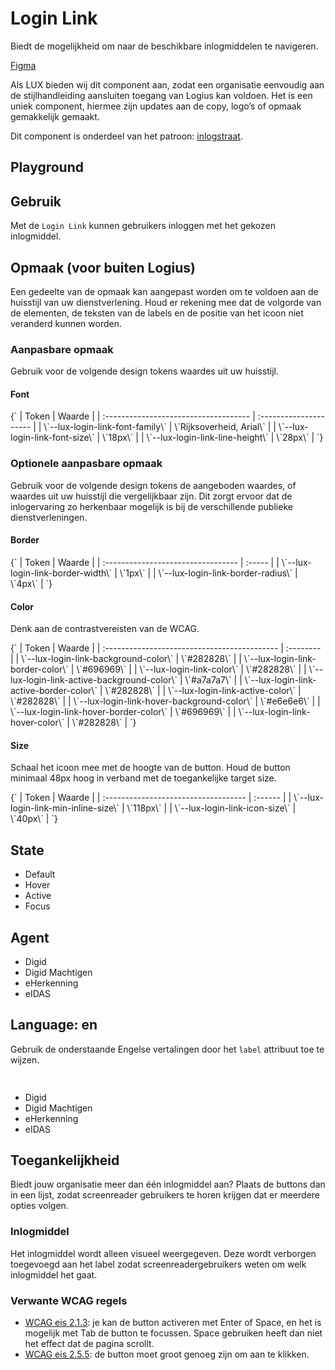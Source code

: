 
<Meta of={LoginLinkStories} />

# Login Link

Biedt de mogelijkheid om naar de beschikbare inlogmiddelen te navigeren.

[Figma](https://www.figma.com/file/515tboh6xpSNziwQu6WyAy/LUX---UI-kit?type=design&node-id=1125-2&mode=design)

Als LUX bieden wij dit component aan, zodat een organisatie eenvoudig aan de stijlhandleiding aansluiten toegang van Logius kan voldoen. Het is een uniek component, hiermee zijn updates aan de copy, logo’s of opmaak gemakkelijk gemaakt.

Dit component is onderdeel van het patroon: [inlogstraat](https://www.logius.nl/domeinen/toegang/stijlhandleiding-aansluiten-toegang).

## Playground

<Canvas of={LoginLinkStories.Playground} />
<Controls of={LoginLinkStories.Playground} />

## Gebruik

Met de `Login Link` kunnen gebruikers inloggen met het gekozen inlogmiddel.

## Opmaak (voor buiten Logius)

Een gedeelte van de opmaak kan aangepast worden om te voldoen aan de huisstijl van uw dienstverlening. Houd er rekening mee dat de volgorde van de elementen, de teksten van de labels en de positie van het icoon niet veranderd kunnen worden.

### Aanpasbare opmaak

Gebruik voor de volgende design tokens waardes uit uw huisstijl.

#### Font

<Markdown>
  {`
| Token                                 | Waarde                 |
| :------------------------------------ | :--------------------- |
| \`--lux-login-link-font-family\`      | \`Rijksoverheid, Arial\` |
| \`--lux-login-link-font-size\`        | \`18px\`                 |
| \`--lux-login-link-line-height\` | \`28px\`                 |
`}
</Markdown>

### Optionele aanpasbare opmaak

Gebruik voor de volgende design tokens de aangeboden waardes, of waardes uit uw huisstijl die vergelijkbaar zijn. Dit zorgt ervoor dat de inlogervaring zo herkenbaar mogelijk is bij de verschillende publieke dienstverleningen.

#### Border

<Markdown>
  {`
| Token                              | Waarde |
| :--------------------------------- | :----- |
| \`--lux-login-link-border-width\`  | \`1px\`  |
| \`--lux-login-link-border-radius\` | \`4px\`  |
`}
</Markdown>

#### Color

Denk aan de contrastvereisten van de WCAG.

<Markdown>
  {`
| Token                                        | Waarde    |
| :------------------------------------------- | :-------- |
| \`--lux-login-link-background-color\`        | \`#282828\` |
| \`--lux-login-link-border-color\`            | \`#696969\` |
| \`--lux-login-link-color\`                   | \`#282828\` |
| \`--lux-login-link-active-background-color\` | \`#a7a7a7\` |
| \`--lux-login-link-active-border-color\`     | \`#282828\` |
| \`--lux-login-link-active-color\`            | \`#282828\` |
| \`--lux-login-link-hover-background-color\`  | \`#e6e6e6\` |
| \`--lux-login-link-hover-border-color\`      | \`#696969\` |
| \`--lux-login-link-hover-color\`             | \`#282828\` |
`}
</Markdown>

#### Size

Schaal het icoon mee met de hoogte van de button. Houd de button minimaal 48px hoog in verband met de toegankelijke target size.

<Markdown>
  {`
| Token                                | Waarde  |
| :----------------------------------- | :------ |
| \`--lux-login-link-min-inline-size\` | \`118px\` |
| \`--lux-login-link-icon-size\`       | \`40px\`  |
`}
</Markdown>

## State

<ul className="lsb-section">
  <li>
    <lux-login-link agent="digid"></lux-login-link>
    <span>Default</span>
  </li>
  <li>
    <lux-login-link class="force-state--hover" agent="digid"></lux-login-link>
    <span>Hover</span>
  </li>
  <li>
    <lux-login-link class="force-state--active" agent="digid"></lux-login-link>
    <span>Active</span>
  </li>
  <li>
    <lux-login-link class="force-state--focus" agent="digid"></lux-login-link>
    <span>Focus</span>
  </li>
</ul>

## Agent

<ul className="lsb-section">
  <li>
    <lux-login-link agent="digid"></lux-login-link>
    <span>Digid</span>
  </li>
  <li>
    <lux-login-link agent="digid-machtigen"></lux-login-link>
    <span>Digid Machtigen</span>
  </li>
  <li>
    <lux-login-link agent="eherkenning"></lux-login-link>
    <span>eHerkenning</span>
  </li>
  <li>
    <lux-login-link agent="eidas"></lux-login-link>
    <span>eIDAS</span>
  </li>
</ul>

## Language: en

Gebruik de onderstaande Engelse vertalingen door het `label` attribuut toe te wijzen.

```html
<lux-login-link agent="digid" label="Log in"></lux-login-link>
```

<ul className="lsb-section">
  <li>
    <lux-login-link agent="digid" label="Log in"></lux-login-link>
    <span>Digid</span>
  </li>
  <li>
    <lux-login-link agent="digid-machtigen" label="Log in as representative"></lux-login-link>
    <span>Digid Machtigen</span>
  </li>
  <li>
    <lux-login-link agent="eherkenning" label="Login as a company or organisation"></lux-login-link>
    <span>eHerkenning</span>
  </li>
  <li>
    <lux-login-link agent="eidas"></lux-login-link>
    <span>eIDAS</span>
  </li>
</ul>

## Toegankelijkheid

Biedt jouw organisatie meer dan één inlogmiddel aan? Plaats de buttons dan in een lijst, zodat screenreader gebruikers te horen krijgen dat er meerdere opties volgen.

### Inlogmiddel

Het inlogmiddel wordt alleen visueel weergegeven. Deze wordt verborgen toegevoegd aan het label zodat screenreadergebruikers weten om welk inlogmiddel het gaat.

### Verwante WCAG regels

- [WCAG eis 2.1.3](https://www.w3.org/TR/WCAG21/#keyboard-no-exception): je kan de button activeren met Enter of Space, en het is mogelijk met Tab de button te focussen. Space gebruiken heeft dan niet het effect dat de pagina scrollt.
- [WCAG eis 2.5.5](https://www.w3.org/TR/WCAG21/#target-size): de button moet groot genoeg zijn om aan te klikken.
